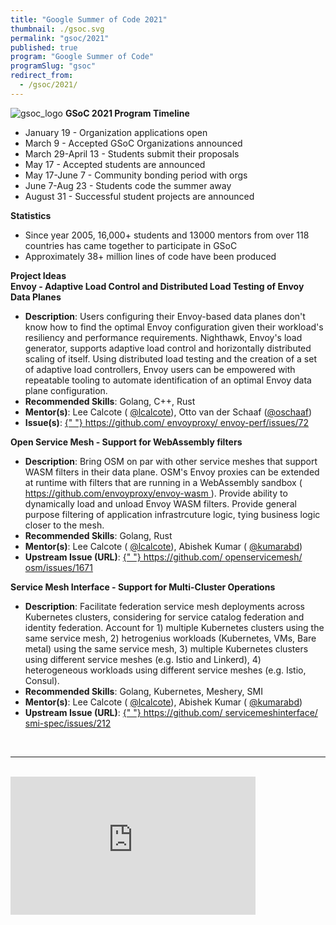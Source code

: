 ```yaml
---
title: "Google Summer of Code 2021"
thumbnail: ./gsoc.svg
permalink: "gsoc/2021"
published: true
program: "Google Summer of Code"
programSlug: "gsoc"
redirect_from:
  - /gsoc/2021/
---
```



<ProgramsWrapper>

<img src={gsoc_logo} alt="gsoc_logo" />
<b>GSoC 2021 Program Timeline</b>
<div>
  <ul>
    <li>January 19 - Organization applications open</li>
    <li>March 9 - Accepted GSoC Organizations announced</li>
    <li>March 29-April 13 - Students submit their proposals</li>
    <li>May 17 - Accepted students are announced</li>
    <li>May 17-June 7 - Community bonding period with orgs</li>
    <li>June 7-Aug 23 - Students code the summer away</li>
    <li>August 31 - Successful student projects are announced</li>
  </ul>
</div>
<b>Statistics</b>
<div>
  <ul>
    <li>
      Since year 2005, 16,000+ students and 13000 mentors from over 118
      countries has came together to participate in GSoC
    </li>
    <li>Approximately 38+ million lines of code have been produced</li>
  </ul>
</div>
<b>Project Ideas</b>
<div>
  <b>
    Envoy - Adaptive Load Control and Distributed Load Testing of Envoy Data
    Planes
  </b>
  <ul>
    <li>
      <b>Description</b>: Users configuring their Envoy-based data planes don't
      know how to find the optimal Envoy configuration given their workload's
      resiliency and performance requirements. Nighthawk, Envoy's load
      generator, supports adaptive load control and horizontally distributed
      scaling of itself. Using distributed load testing and the creation of a
      set of adaptive load controllers, Envoy users can be empowered with
      repeatable tooling to automate identification of an optimal Envoy data
      plane configuration.
    </li>
    <li>
      <b>Recommended Skills</b>: Golang, C++, Rust
    </li>
    <li>
      <b>Mentor(s)</b>: Lee Calcote (
      <a href="https://twitter.com/lcalcote" target="_blank">@lcalcote</a>), Otto van der Schaaf
      (<a href="https://twitter.com/oschaaf" target="_blank">@oschaaf</a>)
    </li>
    <li>
      <b>Issue(s)</b>:
      <a href="https://github.com/envoyproxy/envoy-perf/issues/72" target="_blank">
        {" "}
        https://github.com/
        <wbr />
        envoyproxy/
        <wbr />
        envoy-perf/issues/72
      </a>
    </li>
  </ul>
</div>
<div>
  <b>Open Service Mesh - Support for WebAssembly filters</b>
  <ul>
    <li>
      <b>Description</b>: Bring OSM on par with other service meshes that
      support WASM filters in their data plane. OSM's Envoy proxies can be
      extended at runtime with filters that are running in a WebAssembly sandbox
      (
      <a href="https://github.com/envoyproxy/envoy-wasm" target="_blank">
        https://github.com/envoyproxy/envoy-wasm
      </a>
      ). Provide ability to dynamically load and unload Envoy WASM filters. Provide
      general purpose filtering of application infrastrcuture logic, tying business
      logic closer to the mesh.
    </li>
    <li>
      <b>Recommended Skills</b>: Golang, Rust
    </li>
    <li>
      <b>Mentor(s)</b>: Lee Calcote (
      <a href="https://twitter.com/lcalcote" target="_blank">@lcalcote</a>), Abishek Kumar (
      <a href="https://twitter.com/kumarabd" target="_blank">@kumarabd</a>)
    </li>
    <li>
      <b>Upstream Issue (URL)</b>:
      <a href="https://github.com/openservicemesh/osm/issues/1671" target="_blank">
        {" "}
        https://github.com/
        <wbr />
        openservicemesh/
        <wbr />
        osm/issues/1671
      </a>
    </li>
  </ul>
</div>
<div>
  <b>Service Mesh Interface - Support for Multi-Cluster Operations</b>
  <ul>
    <li>
      <b>Description</b>: Facilitate federation service mesh deployments across
      Kubernetes clusters, considering for service catalog federation and
      identity federation. Account for 1) multiple Kubernetes clusters using the
      same service mesh, 2) hetrogenius workloads (Kubernetes, VMs, Bare metal)
      using the same service mesh, 3) multiple Kubernetes clusters using
      different service meshes (e.g. Istio and Linkerd), 4) heterogeneous
      workloads using different service meshes (e.g. Istio, Consul).
    </li>
    <li>
      <b>Recommended Skills</b>: Golang, Kubernetes, Meshery, SMI
    </li>
    <li>
      <b>Mentor(s)</b>: Lee Calcote (
      <a href="https://twitter.com/lcalcote" target="_blank">@lcalcote</a>), Abishek Kumar (
      <a href="https://twitter.com/kumarabd" target="_blank">@kumarabd</a>)
    </li>
    <li>
      <b>Upstream Issue (URL)</b>:
      <a href="https://github.com/servicemeshinterface/smi-spec/issues/212" target="_blank">
        {" "}
        https://github.com/
        <wbr />
        servicemeshinterface/
        <wbr />
        smi-spec/issues/212
      </a>
    </li>
  </ul>
</div>
<div>&nbsp;</div>
<hr />
<div className="flex-div">&nbsp;</div>
<div id="layer5-intro" className="iframe-container">
  <iframe
    width="392"
    height="220.5"
    src="https://www.youtube.com/embed/0yN5T5LB9ps"
    loading="lazy"
    frameBorder="0"
    allow="accelerometer; autoplay; encrypted-media; gyroscope; picture-in-picture"
    allowFullScreen
  />
</div>
<p>
  <b>What is Layer5?</b>
</p>
<p>
  While small, the Layer5 community represents the largest collection of service
  mesh projects and their maintainers in the world. We build projects to provide
  learning environments, deployment and operational best practices, performance
  benchmarks, create documentation, share networking opportunities, and more.
  Our shared commitment to the open source spirit pushes Layer5 projects
  forward. New members are always welcome.
</p>
<p>
  <b>Is it Open Source?</b>
</p>
<p>
  Layer5 projects are open source software. Anyone can download, use, work on,
  and share it with others. It's built on principles like collaboration,
  globalism, and innovation. Layer5 projects are distributed under the terms of
  Apache v2.
</p>
<p>
  <b>Google Summer of Code Participation?</b>
</p>
<p>
  The key component of these projects is our Community. This community, which
  you will join as a participant in Google Summer of Code, is improving the
  world of diverse cloud native systems. Your contributions will affect people
  you've never met. The Layer5 community includes software engineers,
  researchers, students, artists, system administrators, operators and web
  designers -- all of whom will be happy to help you get started.
</p>
<p>
  We believe that all contributors should expect and be part of a safe and
  friendly environment for constructive contribution. We can more effectively
  and successfully compare and challenge different ideas to find the best
  solutions for advancement, while building the size, diversity, and strength of
  our community.
</p>
<div id="gsoc-2020" className="apply-button">
  <h3>
    <Button
      $primary
title="Participate"
      $url="http://slack.layer5.io"
      $external={ true }
    />
  </h3>
</div>

</ProgramsWrapper>
